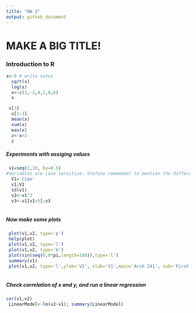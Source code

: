 ```yaml
---
title: "HW 2"
output: github_document
---
```


# MAKE A BIG TITLE!

### Introduction to R 

```r
x<-9 # write notes
  sqrt(x)
  log(x)
  x<-c(3,-2,4,2,0,6)
  x
```
```r
 x[3]
  x[1:3]
  mean(x)
  sum(x)
  max(x)
  z<-x>2
  z
```

##### Experiments with assiging values

```r
 v1=seq(1,10, by=0.5) 
#Variables are case sensitive: Stefano rememeber to mention the difference between = and <-
  V1='Ciao'
  v1;V1
  sd(v1)
  v2<-v1^2
  v3<-v1[v1>5];v3
 
```

##### Now make some plots

```r
 plot(v1,v2, type='p')
 help(plot)
 plot(v1,v2, type='l')
 plot(v1,v2, type='b')
 plot(sin(seq(0,8*pi,length=100)),type='l')
 summary(v1)
 plot(v1,v2, type='l',ylab='V2', xlab='V1',main='Arch 241', sub='First plot')
 
```

##### Check correlation of x and y, and run a linear regression
```r
cor(v1,v2)
 LinearModel<-lm(v2~v1); summary(LinearModel)
```

